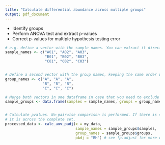 ```yaml
---
title: "Calculate differential abundance across multiple groups"
output: pdf_document
---
```


- Identify groups
- Perform ANOVA test and extract p-values
- Correct p-values for multiple hypothesis testing error

```r
# e.g. define a vector with the sample names. You can extract it directly using names(my_data)
sample_names <- c("A01", "A02", "A03",
                  "B01", "B02", "B03", 
                  "C01", "C02", "C03")


# Define a second vector with the group names, keeping the same order with above
group_names <- c("A", "A", "A",
                 "B", "B", "B", 
                 "C", "C", "C")

# Merge both vectors in one dataframe in case that you need to exclude groups etc
sample_groups <- data.frame(samples = sample_names, groups = group_names)


# Calculate pvalues. No-pairwise comparison is performed. If there is sigificant difference
# it is across the complete set.
processed_data <- calc_aov_padj(x = my_data, 
                                sample_names = sample_groups$samples, 
                                group_names = sample_groups$groups,
                                pAdj = "BH") # see ?p.adjust for more options
```

